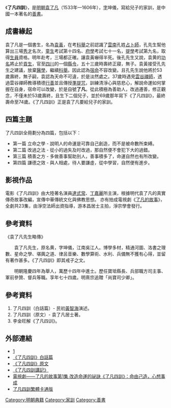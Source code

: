 《'''了凡四訓'''》，是[[明朝|明朝]][[袁了凡|袁了凡]]（1533年—1606年），[[表字|字]]坤儀，寫給兒子的家訓，是中國一本著名的[[善書|善書]]。

==成書緣起==
袁了凡是一個書生，名為[[袁黃|袁黃]]，在考[[科舉|科舉]]之前認識了[[雲南|雲南]]孔姓[[占卜師|占卜師]]，孔先生幫他算出三場[[秀才|秀才]]名次，[[童生|童生]]考試第十四名、[[府學|府學]]考試七十一名，[[提學|提學]]考試第九名，取得[[生員|生員]]資格。明年赴考，三場都正確。讓袁黃嚇得半死。後孔先生又說，袁黄的[[功名|功名]]將止於[[貢生|貢生]]，官至[[四川|四川]]的一個[[縣令|縣令]]，五十三歲時壽終正寢，無子。袁黃接受孔先生之建議，放棄[[醫學|醫學]]，繼續[[科舉|科舉]]。因此認為[[宿命|宿命]]不容改變。且孔先生說他將於53歲壽終，無子嗣，袁認為天命不可違，於是淡然處之。37歲時遇見[[雲谷禪師|雲谷禪師]]，透過雲谷禪師教導積德[[行善|行善]]並且傳授[[準提咒|準提咒]]，訓練清淨心與慈悲心，解說命運如何掌握在自身，宿命可以改變，於是自號'''了凡'''。從此積極為善助人，改過遷善，修正觀念，不僅未於53歲壽終，且生下二個兒子，並於69歲那年寫下《了凡四訓》，最終壽命至74歲。《了凡四訓》正是袁了凡要給兒子的家訓。

==四篇主題==
了凡四訓全冊劃分為四篇，包括以下：
*第一篇 立命之學 - 說明人的命運是可靠自己創造，而不是被命數所束縛。
*第二篇 改過之法 - 從小的過失及时改過，那自然便不會犯下大的過錯。
*第三篇 積善之方 - 多做善事幫助別人，善事積多了，命運自然也有所改變。
*第四篇 謙德之效 - 與人相處，待人要謙虛，從中學習，自然便有進步。

==影視作品==
電影《了凡四訓》由大陸著名演員[[達式常|達式常]]、[[丁嘉麗|丁嘉麗]]所主演，根據明代袁了凡的真實傳奇故事改編，宣傳中華傳統文化與佛教思想。
亦有拍成電視劇《[https://www.youtube.com/watch?v=vC9LfYQwoTQ 了凡的故事]{{Wayback|url=https://www.youtube.com/watch?v=vC9LfYQwoTQ |date=20160402005905 }}》，全劇共23集，由淨空法師出資指導，游本昌居士主拍，淨宗學會發行。

==參考資料==
《袁了凡先生略傳》

　　袁了凡先生，原名黄，字坤儀，江南吳江人。博學多材，精通河圖、洛書之理數、星命之學、堪輿之道、律呂音樂、數學算術、水利、兵備無不獲有心得，並留有著作甚多。《了凡四訓》即其戒子之文。

　　明朝隆慶四年為舉人，萬歷十四年中進士。歷任寶坻縣長、兵部職方司主事、軍前參贊、督兵等職。享年七十四歲。明熹宗追贈「尚寶司少卿」。

==參考資料==
{{refbegin}}
#了凡四訓（白話篇）- 民初[[黃智海|黃智海]]演述。
#了凡四訓（原文）- 袁了凡居士著。
#李金旺解《了凡四训》。
{{refend}}

==外部連結==
{{Wikisource}}
{{Wikiquote}}
*[https://web.archive.org/web/20120618025424/http://www.liaofansixun.com/《了凡四訓》原文、白話篇]
*[http://www.bfnn.org/book/books/0619.htm 《了凡四訓》白話篇] {{Wayback|url=http://www.bfnn.org/book/books/0619.htm |date=20200809140226 }}
*[https://zh.wikisource.org/wiki/%E4%BA%86%E5%87%A1%E5%9B%9B%E8%A8%93 《了凡四訓》原文] {{Wayback|url=https://zh.wikisource.org/wiki/%E4%BA%86%E5%87%A1%E5%9B%9B%E8%A8%93 |date=20200930080753 }}
*[http://book.bfnn.org/article/0444.htm 《了凡四訓講記》]{{Wayback|url=http://book.bfnn.org/article/0444.htm |date=20151118200450 }}
*[https://www.youtube.com/watch?v=vC9LfYQwoTQ 電視劇——了凡的故事第1集 改造命運的祕訣《了凡四訓》：命由己造，心想事成]{{Wayback|url=https://www.youtube.com/watch?v=vC9LfYQwoTQ |date=20160402005905 }}
*[https://www.youtube.com/watch?v=4Wm5jgLWh8Q&app=desktop 了凡四訓繁體卡通版] {{Wayback|url=https://www.youtube.com/watch?v=4Wm5jgLWh8Q&app=desktop |date=20200809141317 }}

[[Category:明朝典籍|Category:明朝典籍]]
[[Category:家訓|Category:家訓]]
[[Category:善書|Category:善書]]